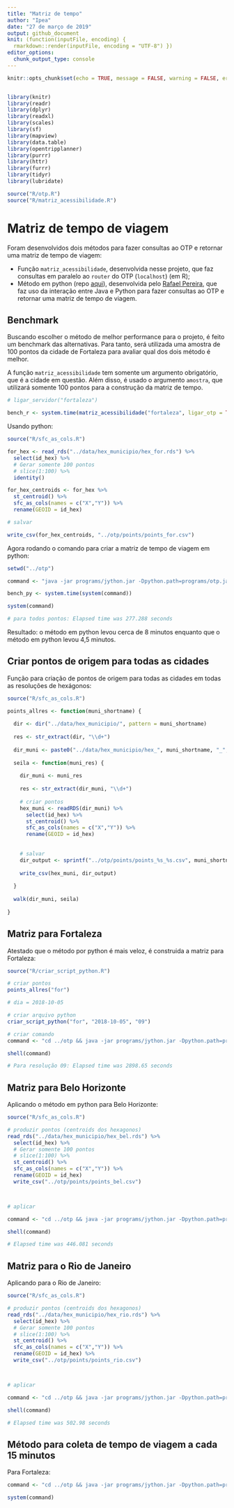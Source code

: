 ```yaml
---
title: "Matriz de tempo"
author: "Ipea"
date: "27 de março de 2019"
output: github_document
knit: (function(inputFile, encoding) {
  rmarkdown::render(inputFile, encoding = "UTF-8") })
editor_options: 
  chunk_output_type: console
---
```


```r
knitr::opts_chunk$set(echo = TRUE, message = FALSE, warning = FALSE, error = FALSE, eval = FALSE)


library(knitr)
library(readr)
library(dplyr)
library(readxl)
library(scales)
library(sf)
library(mapview)
library(data.table)
library(opentripplanner)
library(purrr)
library(httr)
library(furrr)
library(tidyr)
library(lubridate)

source("R/otp.R")
source("R/matriz_acessibilidade.R")
```

# Matriz de tempo de viagem

Foram desenvolvidos dois métodos para fazer consultas ao OTP e retornar uma matriz de tempo de viagem:

- Função ``matriz_acessibilidade``, desenvolvida nesse projeto, que faz consultas em paralelo ao ``router`` do OTP (``localhost``) (em R);
- Método em python (repo [aqui](https://github.com/rafapereirabr/otp-travel-time-matrix)), desenvolvida pelo [Rafael Pereira](https://github.com/rafapereirabr), que faz uso da interação entre Java e Python para fazer consultas ao OTP e retornar uma matriz de tempo de viagem.

## Benchmark 

Buscando escolher o método de melhor performance para o projeto, é feito um benchmark das alternativas. Para tanto, será utilizada uma amostra de 100 pontos da cidade de Fortaleza para avaliar qual dos dois método é melhor.

A função ``matriz_acessibilidade`` tem somente um argumento obrigatório, que é a cidade em questão. Além disso, é usado o argumento ``amostra``, que utilizará somente 100 pontos para a construção da matriz de tempo.

```r

# ligar_servidor("fortaleza")

bench_r <- system.time(matriz_acessibilidade("fortaleza", ligar_otp = TRUE, amostra = TRUE))

```

Usando python:

```r

source("R/sfc_as_cols.R")

for_hex <- read_rds("../data/hex_municipio/hex_for.rds") %>%
  select(id_hex) %>%
  # Gerar somente 100 pontos
  # slice(1:100) %>%
  identity()

for_hex_centroids <- for_hex %>%
  st_centroid() %>%
  sfc_as_cols(names = c("X","Y")) %>%
  rename(GEOID = id_hex)

# salvar

write_csv(for_hex_centroids, "../otp/points/points_for.csv")

```

Agora rodando o comando para criar a matriz de tempo de viagem em python:

```r


setwd("../otp")

command <- "java -jar programs/jython.jar -Dpython.path=programs/otp.jar  py/python_script_for.py"

bench_py <- system.time(system(command))

system(command)

# para todos pontos: Elapsed time was 277.288 seconds

```

Resultado: o método em python levou cerca de 8 minutos enquanto que o método em python levou 4,5 minutos.

## Criar pontos de origem para todas as cidades

Função para criação de pontos de origem para todas as cidades em todas as resoluções de hexágonos:

```r

source("R/sfc_as_cols.R")

points_allres <- function(muni_shortname) {
  
  dir <- dir("../data/hex_municipio/", pattern = muni_shortname)
  
  res <- str_extract(dir, "\\d+")
  
  dir_muni <- paste0("../data/hex_municipio/hex_", muni_shortname, "_", res, ".rds")
  
  seila <- function(muni_res) {
    
    dir_muni <- muni_res
    
    res <- str_extract(dir_muni, "\\d+")
    
    # criar pontos
    hex_muni <- readRDS(dir_muni) %>%
      select(id_hex) %>%
      st_centroid() %>%
      sfc_as_cols(names = c("X","Y")) %>%
      rename(GEOID = id_hex)
    
    
    # salvar
    dir_output <- sprintf("../otp/points/points_%s_%s.csv", muni_shortname, res)
      
    write_csv(hex_muni, dir_output)
      
  }
  
  walk(dir_muni, seila)
  
}


```


## Matriz para Fortaleza

Atestado que o método por python é mais veloz, é construida a matriz para Fortaleza:

```r

source("R/criar_script_python.R")

# criar pontos
points_allres("for")

# dia = 2018-10-05

# criar arquivo python
criar_script_python("for", "2018-10-05", "09")

# criar comando
command <- "cd ../otp && java -jar programs/jython.jar -Dpython.path=programs/otp.jar  py/python_script_for_2018-10-05_09.py"

shell(command)

# Para resolução 09: Elapsed time was 2898.65 seconds

```


## Matriz para Belo Horizonte

Aplicando o método em python para Belo Horizonte:

```r

source("R/sfc_as_cols.R")

# produzir pontos (centroids dos hexagonos)
read_rds("../data/hex_municipio/hex_bel.rds") %>%
  select(id_hex) %>%
  # Gerar somente 100 pontos
  # slice(1:100) %>%
  st_centroid() %>%
  sfc_as_cols(names = c("X","Y")) %>%
  rename(GEOID = id_hex)
  write_csv("../otp/points/points_bel.csv")



# aplicar

command <- "cd ../otp && java -jar programs/jython.jar -Dpython.path=programs/otp.jar  py/python_script_bel.py"

shell(command)

# Elapsed time was 446.081 seconds

```

## Matriz para o Rio de Janeiro

Aplicando para o Rio de Janeiro:

```r

source("R/sfc_as_cols.R")

# produzir pontos (centroids dos hexagonos)
read_rds("../data/hex_municipio/hex_rio.rds") %>%
  select(id_hex) %>%
  # Gerar somente 100 pontos
  # slice(1:100) %>%
  st_centroid() %>%
  sfc_as_cols(names = c("X","Y")) %>%
  rename(GEOID = id_hex) %>%
  write_csv("../otp/points/points_rio.csv")



# aplicar

command <- "cd ../otp && java -jar programs/jython.jar -Dpython.path=programs/otp.jar  py/python_script_rio.py"

shell(command)

# Elapsed time was 502.98 seconds

```

## Método para coleta de tempo de viagem a cada 15 minutos

Para Fortaleza:

```r

command <- "cd ../otp && java -jar programs/jython.jar -Dpython.path=programs/otp.jar  py/python_script_loopHM_for.py"

system(command)

```

